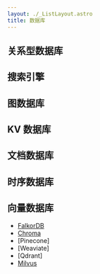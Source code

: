 ```yaml
---
layout: ./_ListLayout.astro
title: 数据库
---
```


## 关系型数据库

## 搜索引擎

## 图数据库

## KV 数据库

## 文档数据库

## 时序数据库

## 向量数据库

- [FalkorDB](https://docs.falkordb.com/)
- [Chroma](https://docs.trychroma.com/docs/overview/introduction)
- [Pinecone]
- [Weaviate]
- [Qdrant]
- [Milvus](https://milvus.io/)